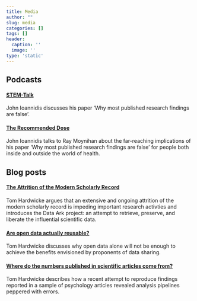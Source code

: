 ```yaml
---
title: Media
author: ""
slug: media
categories: []
tags: []
header:
  caption: ''
  image: ''
type: 'static'
---
```


## Podcasts

#### <i class="fa fa-podcast" aria-hidden="true"></i> [STEM-Talk](https://www.ihmc.us/stemtalk/episode-77/)
John Ioannidis discusses his paper 'Why most published research findings are false'.

#### <i class="fa fa-podcast" aria-hidden="true"></i> [The Recommended Dose](https://player.fm/series/the-recommended-dose-with-ray-moynihan/ep-09-john-ioannidis)
John Ioannidis talks to Ray Moynihan about the far-reaching implications of his paper 'Why most published research findings are false' for people both inside and outside the world of health.

## Blog posts

#### <i class="fa fa-bullhorn" aria-hidden="true"></i> [The Attrition of the Modern Scholarly Record](https://tomhardwicke.netlify.com/blog/attrition-scholarly-record/)
Tom Hardwicke argues that an extensive and ongoing attrition of the modern scholarly record is impeding important research activties and introduces the Data Ark project: an attempt to retrieve, preserve, and liberate the influential scientific data.

#### <i class="fa fa-bullhorn" aria-hidden="true"></i> [Are open data actually reusable?](https://tomhardwicke.netlify.com/blog/open-data-reusability/)
Tom Hardwicke discusses why open data alone will not be enough to achieve the benefits envisioned by proponents of data sharing.

#### <i class="fa fa-bullhorn" aria-hidden="true"></i> [Where do the numbers published in scientific articles come from?](https://tomhardwicke.netlify.com/blog/psychology-reproducibility/)
Tom Hardwicke describes how a recent attempt to reproduce findings reported in a sample of psychology articles revealed analysis pipelines peppered with errors.